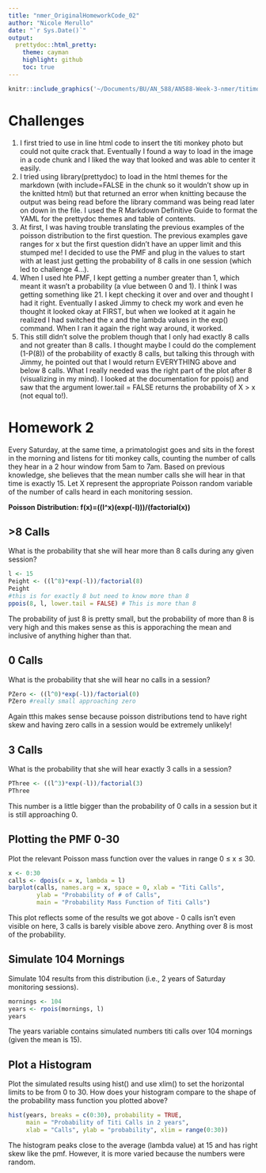 ```yaml
---
title: "nmer_OriginalHomeworkCode_02"
author: "Nicole Merullo"
date: "`r Sys.Date()`"
output: 
  prettydoc::html_pretty:
    theme: cayman
    highlight: github
    toc: true
---
```

```r
knitr::include_graphics('~/Documents/BU/AN_588/AN588-Week-3-nmer/titimonkey1.png')
```
# Challenges
1. I first tried to use in line html code to insert the titi monkey photo but could not quite crack that. Eventually I found a way to load in the image in a code chunk and I liked the way that looked and was able to center it easily.
2. I tried using library(prettydoc) to load in the html themes for the markdown (with include=FALSE in the chunk so it wouldn't show up in the knitted html) but that returned an error when knitting because the output was being read before the library command was being read later on down in the file. I used the R Markdown Definitive Guide to format the YAML for the prettydoc themes and table of contents.
3. At first, I was having trouble translating the previous examples of the poisson distribution to the first question. The previous examples gave ranges for x but the first question didn't have an upper limit and this stumped me! I decided to use the PMF and plug in the values to start with at least just getting the probability of 8 calls in one session (which led to challenge 4...).
4. When I used hte PMF, I kept getting a number greater than 1, which meant it wasn't a probability (a vlue between 0 and 1). I think I was getting something like 21. I kept checking it over and over and thought I had it right. Eventually I asked Jimmy to check my work and even he thought it looked okay at FIRST, but when we looked at it again he realized I had switched the x and the lambda values in the exp() command. When I ran it again the right way around, it worked.
5. This still didn't solve the problem though that I only had exactly 8 calls and not greater than 8 calls. I thought maybe I could do the complement (1-P(8)) of the probability of exactly 8 calls, but talking this through with Jimmy, he pointed out that I would return EVERYTHING above and below 8 calls. What I really needed was the right part of the plot after 8 (visualizing in my mind). I looked at the documentation for ppois() and saw that the argument lower.tail = FALSE returns the probability of X > x (not equal to!).

# Homework 2

Every Saturday, at the same time, a primatologist goes and sits in the forest in the morning and listens for titi monkey calls, counting the number of calls they hear in a 2 hour window from 5am to 7am. Based on previous knowledge, she believes that the mean number calls she will hear in that time is exactly 15. Let X represent the appropriate Poisson random variable of the number of calls heard in each monitoring session.

**Poisson Distribution: f(x)=((l^x)(exp(-l)))/(factorial(x))**

## >8 Calls
What is the probability that she will hear more than 8 calls during any given session?

```r
l <- 15
Peight <- ((l^8)*exp(-l))/factorial(8)
Peight
#this is for exactly 8 but need to know more than 8
ppois(8, l, lower.tail = FALSE) # This is more than 8
```

The probability of just 8 is pretty small, but the probability of more than 8 is very high and this makes sense as this is apporaching the mean and inclusive of anything higher than that. 

## 0 Calls
What is the probability that she will hear no calls in a session?

```r
PZero <- ((l^0)*exp(-l))/factorial(0)
PZero #really small approaching zero
```

Again tthis makes sense because poisson distributions tend to have right skew and having zero calls in a session would be extremely unlikely!

## 3 Calls
What is the probability that she will hear exactly 3 calls in a session?

```r
PThree <- ((l^3)*exp(-l))/factorial(3)
PThree
```

This number is a little bigger than the probability of 0 calls in a session but it is still approaching 0.

## Plotting the PMF 0-30
Plot the relevant Poisson mass function over the values in range 0 ≤ x ≤ 30.

```r
x <- 0:30
calls <- dpois(x = x, lambda = l)
barplot(calls, names.arg = x, space = 0, xlab = "Titi Calls", 
        ylab = "Probability of # of Calls", 
        main = "Probability Mass Function of Titi Calls")
```

This plot reflects some of the results we got above - 0 calls isn't even visible on here, 3 calls is barely visible above zero. Anything over 8 is most of the probability.

## Simulate 104 Mornings
Simulate 104 results from this distribution (i.e., 2 years of Saturday monitoring sessions).

```r
mornings <- 104
years <- rpois(mornings, l)
years
```

The years variable contains simulated numbers titi calls over 104 mornings (given the mean is 15).

## Plot a Histogram
Plot the simulated results using hist() and use xlim() to set the horizontal limits to be from 0 to 30. How does your histogram compare to the shape of the probability mass function you plotted above?

```r
hist(years, breaks = c(0:30), probability = TRUE, 
     main = "Probability of Titi Calls in 2 years", 
     xlab = "Calls", ylab = "probability", xlim = range(0:30))
```

The histogram peaks close to the average (lambda value) at 15 and has right skew like the pmf. However, it is more varied because the numbers were random.
